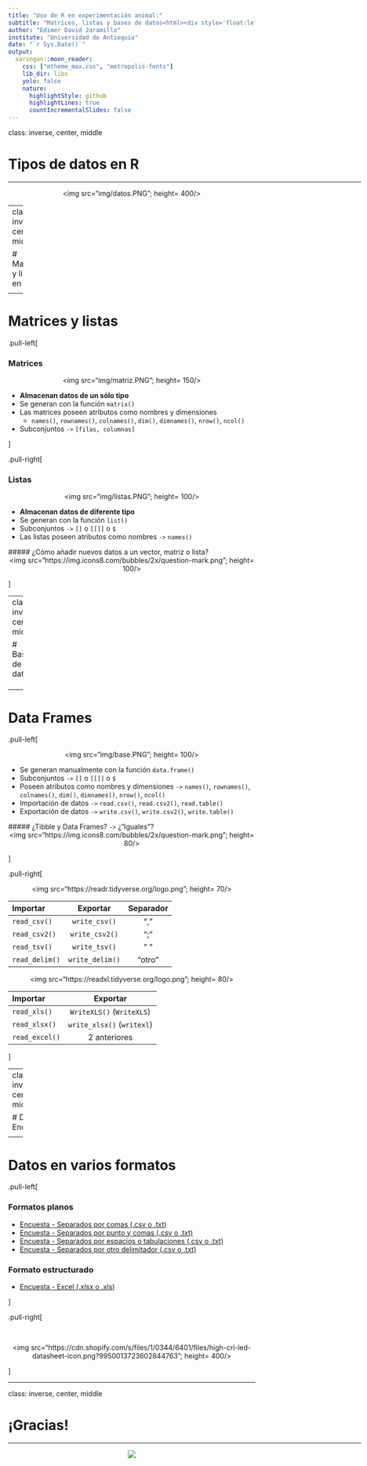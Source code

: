 ---
title: "Uso de R en experimentación animal:"
subtitle: "Matrices, listas y bases de datos<html><div style='float:left'></div><hr color='#EB811B' size=1px width=800px></html>"
author: "Edimer David Jaramillo"
institute: "Universidad de Antioquia"
date: "`r Sys.Date()`"
output:
  xaringan::moon_reader:
    css: ["mtheme_max.css", "metropolis-fonts"]
    lib_dir: libs
    yolo: false
    nature:
      highlightStyle: github
      highlightLines: true
      countIncrementalSlides: false
---

class: inverse, center, middle

# Tipos de datos en R
<html><div style='float:left'></div><hr color='#EB811B' size=1px width=720px></html> 

<center>
<img src="img/datos.PNG"; height= 400/>
</center>

---
class: inverse, center, middle

# Matrices y listas en R
<html><div style='float:left'></div><hr color='#EB811B' size=1px width=720px></html> 

<center>
<img src="img/matriz_listas.PNG"; height= 350/>
</center>

---

# Matrices y listas

.pull-left[

### Matrices

<center>
<img src="img/matriz.PNG"; height= 150/>
</center>

- **Almacenan datos de un sólo tipo**
- Se generan con la función `matrix()`
- Las matrices poseen atributos como nombres y dimensiones
  - `names()`, `rownames()`, `colnames()`, `dim()`, `dimnames()`, `nrow()`, `ncol()`
- Subconjuntos `->` `[filas, columnas]`

]


.pull-right[

### Listas

<center>
<img src="img/listas.PNG"; height= 100/>
</center>

- **Almacenan datos de diferente tipo**
- Se generan con la función `list()`
- Subconjuntos `->` `[]` o `[[]]` o `$`
- Las listas poseen atributos como nombres `->` `names()`

##### ¿Cómo añadir nuevos datos a un vector, matriz o lista? <center> <img src="https://img.icons8.com/bubbles/2x/question-mark.png"; height= 100/> </center>


]

---
class: inverse, center, middle

# Bases de datos

<html><div style='float:left'></div><hr color='#EB811B' size=1px width=720px></html> 

<center>
<img src="https://teachdatascience.com/post/tidyverse/tidyverse-package-workflow.png"; height= 300/>
</center>

<center>
<img src="https://tidyverse.tidyverse.org/articles/tidyverse-logo.png"; height= 150/>
</center>

---

# Data Frames

.pull-left[

<center>
<img src="img/base.PNG"; height= 100/>
</center>

- Se generan manualmente con la función `data.frame()`
- Subconjuntos `->` `[]` o `[[]]` o `$`
- Poseen atributos como nombres y dimensiones `->` `names()`, `rownames()`, `colnames()`, `dim()`, `dimnames()`, `nrow()`, `ncol()`
- Importación de datos `->` `read.csv()`, `read.csv2()`, `read.table()` 
- Exportación de datos `->` `write.csv()`, `write.csv2()`, `write.table()` 

##### ¿Tibble y Data Frames? `->` ¿"Iguales"? <center> <img src="https://img.icons8.com/bubbles/2x/question-mark.png"; height= 80/> </center>

]

.pull-right[

<center>
<img src="https://readr.tidyverse.org/logo.png"; height= 70/>
</center>

| Importar | Exportar | Separador |
| :--- | :----------------: | :----: |
| `read_csv()` | `write_csv()` | "," |
| `read_csv2()` | `write_csv2()` | ";" |
| `read_tsv()` | `write_tsv()`| " " |
| `read_delim()` | `write_delim()` | "otro" |

<center>
<img src="https://readxl.tidyverse.org/logo.png"; height= 80/>
</center>

| Importar | Exportar |
| :--- | :----------------: |
| `read_xls()` | `WriteXLS()` (`WriteXLS`) |
| `read_xlsx()` | `write_xlsx()` (`writexl`) |
| `read_excel()` | 2 anteriores |

]

---
class: inverse, center, middle

# Datos Encuesta 
<html><div style='float:left'></div><hr color='#EB811B' size=1px width=720px></html> 

<center>
<img src="https://goto.onlinesurveybureau.com/images/survey.gif"/>
</center>

---

# Datos en varios formatos

.pull-left[

### Formatos planos

  - [Encuesta - Separados por comas (.csv o .txt)](/temas/05-Matriz-Listas-BDatos/data/encuesta_comas.csv)
  - [Encuesta - Separados por punto y comas (.csv o .txt)](/temas/05-Matriz-Listas-BDatos/data/encuesta_puntocomas.csv)
  - [Encuesta - Separados por espacios o tabulaciones (.csv o .txt)](/temas/05-Matriz-Listas-BDatos/data/encuesta_espacios.csv)
  - [Encuesta - Separados por otro delimitador (.csv o .txt)](/temas/05-Matriz-Listas-BDatos/data/encuesta_delim.csv)

### Formato estructurado
  - [Encuesta - Excel (.xlsx o .xls)](/temas/05-Matriz-Listas-BDatos/data/encuesta_excel.xlsx)

]

.pull-right[

<br>

<center>
<img src="https://cdn.shopify.com/s/files/1/0344/6401/files/high-cri-led-datasheet-icon.png?9950013723602844763"; height= 400/>
</center>



]


---
class: inverse, center, middle

# ¡Gracias!

<html><div style='float:left'></div><hr color='#EB811B' size=1px width=720px></html> 

<center>
<img src="img/gracias.gif"/>
</center>

